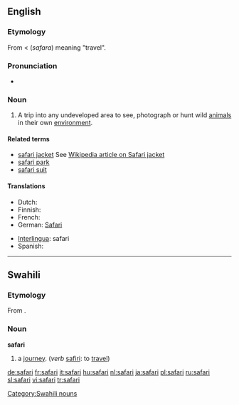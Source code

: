==English==

===Etymology===
From {{etyl|sw}} {{term|safari|lang=sw}} < {{etyl|ar}} {{Arab|[[سفر]]}} (''safara'') meaning "travel".

===Pronunciation===
* {{rhymes|ɑːri}}

===Noun===
{{en-noun}}

# A trip into any undeveloped area to see, photograph or hunt wild [[animal]]s in their own [[environment]].

====Related terms====
* [[safari jacket]] See [[:w:Safari_jacket|Wikipedia article on Safari jacket]]
* [[safari park]]
* [[safari suit]]

====Translations====
{{top}}
* Dutch: {{t|nl|safari}}
* Finnish: {{t|fi|safari}}
* French: {{t|fr|safari|m}}
* German: [[Safari]] {{f}}
{{mid}}
* [[Interlingua]]: safari
* Spanish: {{t|es|safari|m}}
{{bottom}}

----

==Swahili==

===Etymology===
From {{etyl|ar|sw}} {{Arab|[[سفر]]}}.

===Noun===
'''safari'''

# a [[journey]]. (''verb'' [[safiri]]: to [[travel]])

[[Category:Swahili nouns]]

[[de:safari]]
[[fr:safari]]
[[it:safari]]
[[hu:safari]]
[[nl:safari]]
[[ja:safari]]
[[pl:safari]]
[[ru:safari]]
[[sl:safari]]
[[vi:safari]]
[[tr:safari]]